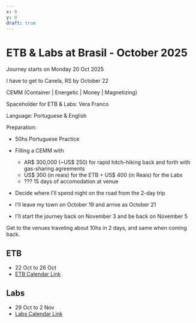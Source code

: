 ```yaml
---
x: 0
y: 0
draft: true
---
```

# ETB & Labs at Brasil - October 2025

Journey starts on Monday 20 Oct 2025

I have to get to Canela, RS by October 22

CEMM (Container | Energetic | Money | Magnetizing)

Spaceholder for ETB & Labs: Vera Franco

Language: Portuguese & English

Preparation:

- 50hs Portuguese Practice
- Filling a CEMM with
  - AR$ 300,000 (~US$ 250) for rapid hitch-hiking back and forth with gas-sharing agreements
  - US$ 300 (in reais) for the ETB + US$ 400 (in Reais) for the Labs
  - ??? 15 days of accomodation at venue
- Decide where I'll spend night on the road from the 2-day trip

- I'll leave my town on October 19 and arrive as October 21
- I'll start the journey back on November 3 and be back on November 5

Get to the venues traveling about 10hs in 2 days, and same when coming back.

## ETB

- 22 Oct to 26 Oct
- [ETB Calendar Link](https://possibilitymanagement.org/calendar#calendar-43aa609f-c336-4d0b-ad98-709b48b22f8f-event-0119374b-498a-4c27-80b1-4b36d8b7722a)

## Labs

- 29 Oct to 2 Nov
- [Labs Calendar Link](https://possibilitymanagement.org/calendar#calendar-43aa609f-c336-4d0b-ad98-709b48b22f8f-event-0e13a7fa-235d-4d93-bbaf-593af7ae7df6)